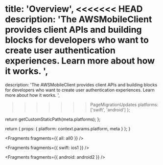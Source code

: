 
  title: 'Overview',
<<<<<<< HEAD
  description: 'The AWSMobileClient provides client APIs and building blocks for developers who want to create user authentication experiences. Learn more about how it works. ',
=======
  description:
    'The AWSMobileClient provides client APIs and building blocks for developers who want to create user authentication experiences. Learn more about how it works. ',
>>>>>>> PageMigrationUpdates
  platforms: ['swift', 'android']
};

  return getCustomStaticPath(meta.platforms);
};

  return {
    props: {
      platform: context.params.platform,
      meta
    }
  };
}


<Fragments fragments={{ all: all0 }} />


<Fragments fragments={{ swift: ios1 }} />


<Fragments fragments={{ android: android2 }} />
